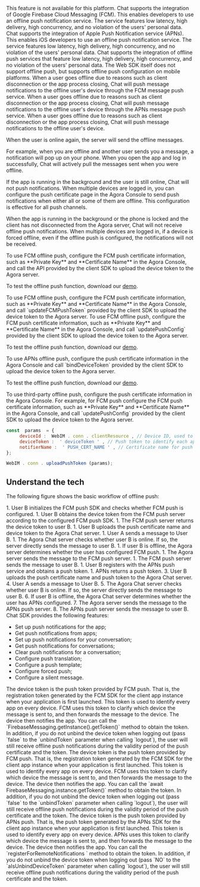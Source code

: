 
<PlatformWrapper notAllowed="android">
<PlatformWrapper notAllowed="ios">
<PlatformWrapper notAllowed="web">
<PlatformWrapper notAllowed="flutter">
<PlatformWrapper notAllowed="react-native">
This feature is not available for this platform.
</PlatformWrapper>
</PlatformWrapper>
</PlatformWrapper>
</PlatformWrapper>
</PlatformWrapper>

<PlatformWrapper notAllowed="windows">
<PlatformWrapper notAllowed="unity">

<PlatformWrapper notAllowed="ios">
<PlatformWrapper notAllowed="web">
Chat supports the integration of Google Firebase Cloud Messaging (FCM). This enables developers to use an offline push notification service. The service features low latency, high delivery, high concurrency, and no violation of the users' personal data.
</PlatformWrapper>
</PlatformWrapper>

<PlatformWrapper platform="ios">
Chat supports the integration of Apple Push Notification service (APNs). This enables iOS developers to use an offline push notification service. The service features low latency, high delivery, high concurrency, and no violation of the users' personal data.
</PlatformWrapper>

<PlatformWrapper platform="web">
Chat supports the integration of offline push services that feature low latency, high delivery, high concurrency, and no violation of the users' personal data. The Web SDK itself does not support offline push, but supports offline push configuration on mobile platforms.
</PlatformWrapper>

<PlatformWrapper notAllowed="ios">
<PlatformWrapper notAllowed="web">
When a user goes offline due to reasons such as client disconnection or the app process closing, Chat will push message notifications to the offline user's device through the FCM message push service.
</PlatformWrapper>
</PlatformWrapper>

<PlatformWrapper platform="ios">
When a user goes offline due to reasons such as client disconnection or the app process closing, Chat will push message notifications to the offline user's device through the APNs message push service.
</PlatformWrapper>

<PlatformWrapper platform="web">
When a user goes offline due to reasons such as client disconnection or the app process closing, Chat will push message notifications to the offline user's device.
</PlatformWrapper>

When the user is online again, the server will send the offline messages.

<PlatformWrapper notAllowed="web">
For example, when you are offline and another user sends you a message, a notification will pop up on your phone. When you open the app and log in successfully, Chat will actively pull the messages sent when you were offline.
</PlatformWrapper>

If the app is running in the background and the user is still online, Chat will not push notifications. When multiple devices are logged in, you can configure the push certificate page in the Agora Console to send push notifications when either all or some of them are offline. This configuration is effective for all push channels.

<Admonition type="info" title="Note">When the app is running in the background or the phone is locked and the client has not disconnected from the Agora server, Chat will not receive offline push notifications. When multiple devices are logged in, if a device is forced offline, even if the offline push is configured, the notifications will not be received.</Admonition>

<PlatformWrapper platform="android">
To use FCM offline push, configure the FCM push certificate information, such as **Private Key** and **Certificate Name** in the Agora Console, and call the API provided by the client SDK to upload the device token to the Agora server.

To test the offline push function, download our [demo](https://download.agora.io/sdk/release/agorachatdemo_android_1.1.0.apk).
</PlatformWrapper>

<PlatformWrapper platform="flutter">
To use FCM offline push, configure the FCM push certificate information, such as **Private Key** and **Certificate Name** in the Agora Console, and call `updateFCMPushToken` provided by the client SDK to upload the device token to the Agora server.
</PlatformWrapper>

<PlatformWrapper platform="react-native">
To use FCM offline push, configure the FCM push certificate information, such as **Private Key** and **Certificate Name** in the Agora Console, and call `updatePushConfig` provided by the client SDK to upload the device token to the Agora server.

To test the offline push function, download our [demo](https://github.com/AgoraIO/Agora-Chat-API-Examples/tree/main/Chat-RN/firebase_push_demo).
</PlatformWrapper>

<PlatformWrapper platform="ios">
To use APNs offline push, configure the push certificate information in the Agora Console and call `bindDeviceToken` provided by the client SDK to upload the device token to the Agora server.

To test the offline push function, download our [demo](https://testflight.apple.com/join/MO0UuYJH).
</PlatformWrapper>

<PlatformWrapper platform="web">
To use third-party offline push, configure the push certificate information in the Agora Console. For example, for FCM push configure the FCM push certificate information, such as **Private Key** and **Certificate Name** in the Agora Console, and call `updatePushConfig` provided by the client SDK to upload the device token to the Agora server.

``` javascript
const  params  = {
     deviceId :  WebIM . conn . clientResource , // Device ID, used to identify the device.
     deviceToken :  ' deviceToken ' , // Push token to identify each application on each device.
     notifierName :  ' PUSH_CERT_NAME ' , // Certificate name for push service.
};

WebIM . conn . uploadPushToken (params);
```
</PlatformWrapper>

## Understand the tech

The following figure shows the basic workflow of offline push:

<PlatformWrapper notAllowed="ios">
<PlatformWrapper notAllowed="web">
1. User B initializes the FCM push SDK and checks whether FCM push is configured.
1. User B obtains the device token from the FCM push server according to the configured FCM push SDK.
1. The FCM push server returns the device token to user B.
1. User B uploads the push certificate name and device token to the Agora Chat server.
1. User A sends a message to User B.
1. The Agora Chat server checks whether user B is online. If so, the server directly sends the message to user B.
1. If user B is offline, the Agora server determines whether the user has configured FCM push.
1. The Agora server sends the message to the FCM push server.
1. The FCM push server sends the message to user B.
</PlatformWrapper>
</PlatformWrapper>

<PlatformWrapper platform="ios">
1. User B registers with the APNs push service and obtains a push token.
1. APNs returns a push token.
3. User B uploads the push certificate name and push token to the Agora Chat server.
4. User A sends a message to User B.
5. The Agora Chat server checks whether user B is online. If so, the server directly sends the message to user B.
6. If user B is offline, the Agora Chat server determines whether the user has APNs configured.
7. The Agora server sends the message to the APNs push server.
8. The APNs push server sends the message to user B.
</PlatformWrapper>

<PlatformWrapper platform="web">
Chat SDK provides the following features:

- Set up push notifications for the app;
- Get push notifications from apps;
- Set up push notifications for your conversation;
- Get push notifications for conversations;
- Clear push notifications for a conversation;
- Configure push translation;
- Configure a push template;
- Configure forced push;
- Configure a silent message.
</PlatformWrapper>

<PlatformWrapper platform="android">
<PlatformWrapper platform="react-native">
<Admonition type="caution" title="Note">The device token is the push token provided by FCM push. That is, the registration token generated by the FCM SDK for the client app instance when your application is first launched. This token is used to identify every app on every device. FCM uses this token to clarify which device the message is sent to, and then forwards the message to the device. The device then notifies the app. You can call the `FirebaseMessaging.getInstance().getToken()` method to obtain the token. In addition, if you do not unbind the device token when logging out (pass `false` to the `unbindToken` parameter when calling `logout`), the user will still receive offline push notifications during the validity period of the push certificate and the token.</Admonition>
</PlatformWrapper>
</PlatformWrapper>

<PlatformWrapper platform="flutter">
<Admonition type="caution" title="Note">The device token is the push token provided by FCM push. That is, the registration token generated by the FCM SDK for the client app instance when your application is first launched. This token is used to identify every app on every device. FCM uses this token to clarify which device the message is sent to, and then forwards the message to the device. The device then notifies the app. You can call the `await FirebaseMessaging.instance.getToken()` method to obtain the token. In addition, if you do not unbind the device token when logging out (pass `false` to the `unbindToken` parameter when calling `logout`), the user will still receive offline push notifications during the validity period of the push certificate and the token.</Admonition>
</PlatformWrapper>

<PlatformWrapper platform="ios">
<Admonition type="caution" title="Note">The device token is the push token provided by APNs push. That is, the push token generated by the APNs SDK for the client app instance when your application is first launched. This token is used to identify every app on every device. APNs uses this token to clarify which device the message is sent to, and then forwards the message to the device. The device then notifies the app. You can call the `registerForRemoteNotifications ` method to obtain the token. In addition, if you do not unbind the device token when logging out (pass `NO` to the `aIsUnbindDeviceToken` parameter when calling `logout`), the user will still receive offline push notifications during the validity period of the push certificate and the token.</Admonition>
</PlatformWrapper>

</PlatformWrapper>
</PlatformWrapper>